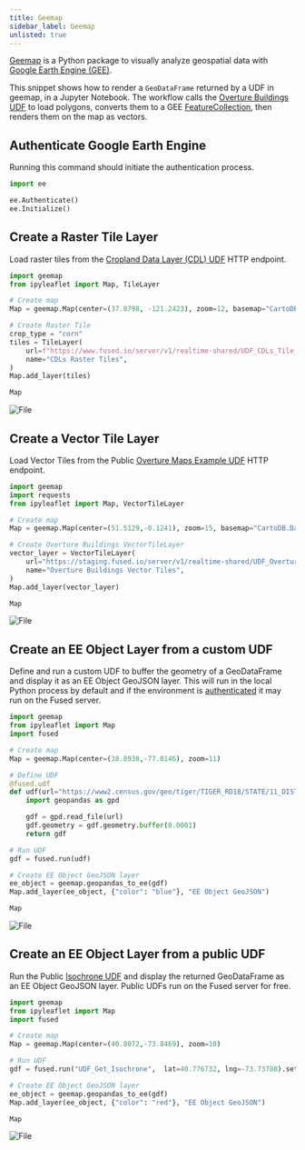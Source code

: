 ```yaml
---
title: Geemap
sidebar_label: Geemap
unlisted: true
---
```


[Geemap](https://geemap.org/) is a Python package to visually analyze geospatial data
with [Google Earth Engine (GEE)](https://earthengine.google.com/).

This snippet shows how to render a `GeoDataFrame` returned by a UDF in geemap, in a Jupyter Notebook. The workflow calls the [Overture Buildings UDF](https://github.com/fusedio/udfs/tree/main/public/Overture_Maps_Example) to load polygons, converts them to a GEE [FeatureCollection](https://developers.google.com/earth-engine/apidocs/ee-featurecollection), then renders them on the map as vectors.


## Authenticate Google Earth Engine

Running this command should initiate the authentication process.

```python showLineNumbers
import ee

ee.Authenticate()
ee.Initialize()
```




## Create a Raster Tile Layer

Load raster tiles from the [Cropland Data Layer (CDL) UDF](https://www.fused.io/workbench/catalog/CDLs_Tile_Example-a9f78d6d-4820-44ac-9032-5d19591e1a55) HTTP endpoint.

```python showLineNumbers
import geemap
from ipyleaflet import Map, TileLayer

# Create map
Map = geemap.Map(center=(37.8798, -121.2423), zoom=12, basemap="CartoDB.DarkMatter")

# Create Raster Tile
crop_type = "corn"
tiles = TileLayer(
    url=f"https://www.fused.io/server/v1/realtime-shared/UDF_CDLs_Tile_Example/run/tiles/{{z}}/{{x}}/{{y}}?dtype_out_raster=png&crop_type={crop_type}",
    name="CDLs Raster Tiles",
)
Map.add_layer(tiles)

Map

```


<div style={{textAlign: 'center'}}>
<img src={ImgCdl} alt="File" style={{width: 800}} />
</div>


## Create a Vector Tile Layer

Load Vector Tiles from the Public [Overture Maps Example UDF](https://www.fused.io/workbench/catalog/Overture_Maps_Example-64071fb8-2c96-4015-adb9-596c3bac6787) HTTP endpoint.

```python showLineNumbers
import geemap
import requests
from ipyleaflet import Map, VectorTileLayer

# Create map
Map = geemap.Map(center=(51.5129,-0.1241), zoom=15, basemap="CartoDB.DarkMatter")

# Create Overture Buildings VectorTileLayer
vector_layer = VectorTileLayer(
    url="https://staging.fused.io/server/v1/realtime-shared/UDF_Overture_Maps_Example/run/tiles/{z}/{x}/{y}?dtype_out_vector=mvt",
    name="Overture Buildings Vector Tiles",
)
Map.add_layer(vector_layer)

Map
```


<div style={{textAlign: 'center'}}>
<img src={ImgOverture} alt="File" style={{width: 800}} />
</div>


## Create an EE Object Layer from a custom UDF

Define and run a custom UDF to buffer the geometry of a GeoDataFrame and display it as an EE Object GeoJSON layer. This will run in the local Python process by default and if the environment is [authenticated](/python-sdk/authentication/) it may run on the Fused server.

```python showLineNumbers
import geemap
from ipyleaflet import Map
import fused

# Create map
Map = geemap.Map(center=(38.8938,-77.0146), zoom=11)

# Define UDF
@fused.udf
def udf(url="https://www2.census.gov/geo/tiger/TIGER_RD18/STATE/11_DISTRICT_OF_COLUMBIA/11/tl_rd22_11_bg.zip"):
    import geopandas as gpd

    gdf = gpd.read_file(url)
    gdf.geometry = gdf.geometry.buffer(0.0001)
    return gdf

# Run UDF
gdf = fused.run(udf)

# Create EE Object GeoJSON layer
ee_object = geemap.geopandas_to_ee(gdf)
Map.add_layer(ee_object, {"color": "blue"}, "EE Object GeoJSON")

Map
```


<div style={{textAlign: 'center'}}>
<img src={ImgDc} alt="File" style={{width: 800}} />
</div>



## Create an EE Object Layer from a public UDF

Run the Public [Isochrone UDF](https://www.fused.io/workbench/catalog/Get_Isochrone-15dcecd8-c401-42a8-b9f0-a9dac3d7ddc3) and display the returned GeoDataFrame as an EE Object GeoJSON layer. Public UDFs run on the Fused server for free.

```python showLineNumbers
import geemap
from ipyleaflet import Map
import fused

# Create map
Map = geemap.Map(center=(40.8072,-73.8469), zoom=10)

# Run UDF
gdf = fused.run("UDF_Get_Isochrone",  lat=40.776732, lng=-73.73708).set_crs("WGS84")

# Create EE Object GeoJSON layer
ee_object = geemap.geopandas_to_ee(gdf)
Map.add_layer(ee_object, {"color": "red"}, "EE Object GeoJSON")

Map
```


<div style={{textAlign: 'center'}}>
<img src={ImgIsochrone} alt="File" style={{width: 800}} />
</div>
